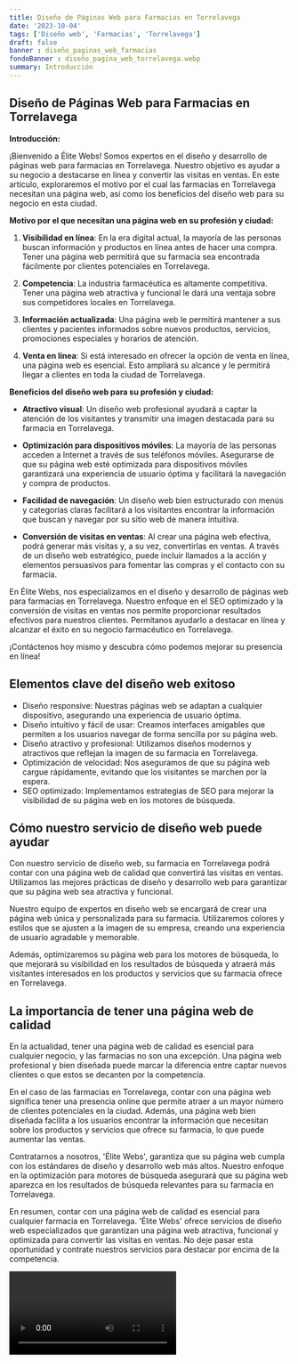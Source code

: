 ```yaml
---
title: Diseño de Páginas Web para Farmacias en Torrelavega
date: '2023-10-04'
tags: ['Diseño web', 'Farmacias', 'Torrelavega']
draft: false
banner : diseño_paginas_web_farmacias
fondoBanner : diseño_pagina_web_torrelavega.webp
summary: Introducción
---
```


## **Diseño de Páginas Web para Farmacias en Torrelavega**

**Introducción:**

¡Bienvenido a Élite Webs! Somos expertos en el diseño y desarrollo de páginas web para farmacias en Torrelavega. Nuestro objetivo es ayudar a su negocio a destacarse en línea y convertir las visitas en ventas. En este artículo, exploraremos el motivo por el cual las farmacias en Torrelavega necesitan una página web, así como los beneficios del diseño web para su negocio en esta ciudad.

**Motivo por el que necesitan una página web en su profesión y ciudad:**

1. **Visibilidad en línea**: En la era digital actual, la mayoría de las personas buscan información y productos en línea antes de hacer una compra. Tener una página web permitirá que su farmacia sea encontrada fácilmente por clientes potenciales en Torrelavega.

2. **Competencia**: La industria farmacéutica es altamente competitiva. Tener una página web atractiva y funcional le dará una ventaja sobre sus competidores locales en Torrelavega.

3. **Información actualizada**: Una página web le permitirá mantener a sus clientes y pacientes informados sobre nuevos productos, servicios, promociones especiales y horarios de atención.

4. **Venta en línea**: Si está interesado en ofrecer la opción de venta en línea, una página web es esencial. Esto ampliará su alcance y le permitirá llegar a clientes en toda la ciudad de Torrelavega.

**Beneficios del diseño web para su profesión y ciudad:**

- **Atractivo visual**: Un diseño web profesional ayudará a captar la atención de los visitantes y transmitir una imagen destacada para su farmacia en Torrelavega.

- **Optimización para dispositivos móviles**: La mayoría de las personas acceden a Internet a través de sus teléfonos móviles. Asegurarse de que su página web esté optimizada para dispositivos móviles garantizará una experiencia de usuario óptima y facilitará la navegación y compra de productos.

- **Facilidad de navegación**: Un diseño web bien estructurado con menús y categorías claras facilitará a los visitantes encontrar la información que buscan y navegar por su sitio web de manera intuitiva.

- **Conversión de visitas en ventas**: Al crear una página web efectiva, podrá generar más visitas y, a su vez, convertirlas en ventas. A través de un diseño web estratégico, puede incluir llamados a la acción y elementos persuasivos para fomentar las compras y el contacto con su farmacia.

En Élite Webs, nos especializamos en el diseño y desarrollo de páginas web para farmacias en Torrelavega. Nuestro enfoque en el SEO optimizado y la conversión de visitas en ventas nos permite proporcionar resultados efectivos para nuestros clientes. Permítanos ayudarlo a destacar en línea y alcanzar el éxito en su negocio farmacéutico en Torrelavega.

¡Contáctenos hoy mismo y descubra cómo podemos mejorar su presencia en línea!

<GifSeo />

<Cta />

## Elementos clave del diseño web exitoso

- Diseño responsive: Nuestras páginas web se adaptan a cualquier dispositivo, asegurando una experiencia de usuario óptima.
- Diseño intuitivo y fácil de usar: Creamos interfaces amigables que permiten a los usuarios navegar de forma sencilla por su página web.
- Diseño atractivo y profesional: Utilizamos diseños modernos y atractivos que reflejan la imagen de su farmacia en Torrelavega.
- Optimización de velocidad: Nos aseguramos de que su página web cargue rápidamente, evitando que los visitantes se marchen por la espera.
- SEO optimizado: Implementamos estrategias de SEO para mejorar la visibilidad de su página web en los motores de búsqueda.

## Cómo nuestro servicio de diseño web puede ayudar

Con nuestro servicio de diseño web, su farmacia en Torrelavega podrá contar con una página web de calidad que convertirá las visitas en ventas. Utilizamos las mejores prácticas de diseño y desarrollo web para garantizar que su página web sea atractiva y funcional.

Nuestro equipo de expertos en diseño web se encargará de crear una página web única y personalizada para su farmacia. Utilizaremos colores y estilos que se ajusten a la imagen de su empresa, creando una experiencia de usuario agradable y memorable.

Además, optimizaremos su página web para los motores de búsqueda, lo que mejorará su visibilidad en los resultados de búsqueda y atraerá más visitantes interesados en los productos y servicios que su farmacia ofrece en Torrelavega.

## La importancia de tener una página web de calidad

En la actualidad, tener una página web de calidad es esencial para cualquier negocio, y las farmacias no son una excepción. Una página web profesional y bien diseñada puede marcar la diferencia entre captar nuevos clientes o que estos se decanten por la competencia.

En el caso de las farmacias en Torrelavega, contar con una página web significa tener una presencia online que permite atraer a un mayor número de clientes potenciales en la ciudad. Además, una página web bien diseñada facilita a los usuarios encontrar la información que necesitan sobre los productos y servicios que ofrece su farmacia, lo que puede aumentar las ventas.

Contratarnos a nosotros, 'Élite Webs', garantiza que su página web cumpla con los estándares de diseño y desarrollo web más altos. Nuestro enfoque en la optimización para motores de búsqueda asegurará que su página web aparezca en los resultados de búsqueda relevantes para su farmacia en Torrelavega.

En resumen, contar con una página web de calidad es esencial para cualquier farmacia en Torrelavega. 'Élite Webs' ofrece servicios de diseño web especializados que garantizan una página web atractiva, funcional y optimizada para convertir las visitas en ventas. No deje pasar esta oportunidad y contrate nuestros servicios para destacar por encima de la competencia.

<Video />

<CtaBot job='Farmacias' city='Torrelavega'/>

<Gmaps query='Torrelavega+españa+maps' />